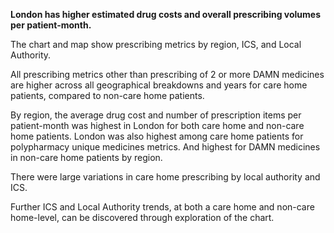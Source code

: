 __London has higher estimated drug costs and overall prescribing volumes per patient-month.__

The chart and map show prescribing metrics by region, ICS, and Local Authority. 

All prescribing metrics other than prescribing of 2 or more DAMN medicines are higher across all geographical breakdowns and years for care home patients, compared to non-care home patients.

By region, the average drug cost and number of prescription items per patient-month was highest in London for both care home and non-care home patients. London was also highest among care home patients for polypharmacy unique medicines metrics. And highest for DAMN medicines in non-care home patients by region.

There were large variations in care home prescribing by local authority and ICS. 

Further ICS and Local Authority trends, at both a care home and non-care home-level, can be discovered through exploration of the chart. 
